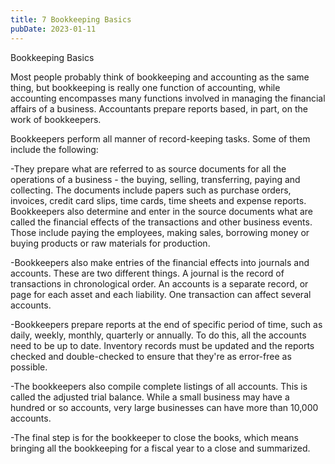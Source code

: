 ```yaml
---
title: 7 Bookkeeping Basics
pubDate: 2023-01-11
---
```


Bookkeeping Basics

Most people probably think of bookkeeping and accounting as the same thing, but bookkeeping is really one function of accounting, while accounting encompasses many functions involved in managing the financial affairs of a business. Accountants prepare reports based, in part, on the work of bookkeepers.

Bookkeepers perform all manner of record-keeping tasks. Some of them include the following:

-They prepare what are referred to as source documents for all the operations of a business - the buying, selling, transferring, paying and collecting. The documents include papers such as purchase orders, invoices, credit card slips, time cards, time sheets and expense reports. Bookkeepers also determine and enter in the source documents what are called the financial effects of the transactions and other business events. Those include paying the employees, making sales, borrowing money or buying products or raw materials for production. 

-Bookkeepers also make entries of the financial effects into journals and accounts. These are two different things. A journal is the record of transactions in chronological order. An accounts is a separate record, or page for each asset and each liability. One transaction can affect several accounts. 

-Bookkeepers prepare reports at the end of specific period of time, such as daily, weekly, monthly, quarterly or annually. To do this, all the accounts need to be up to date. Inventory records must be updated and the reports checked and double-checked to ensure that they're as error-free as possible. 

-The bookkeepers also compile complete listings of all accounts. This is called the adjusted trial balance. While a small business may have a hundred or so accounts, very large businesses can have more than 10,000 accounts. 

-The final step is for the bookkeeper to close the books, which means bringing all the bookkeeping for a fiscal year to a close and summarized.